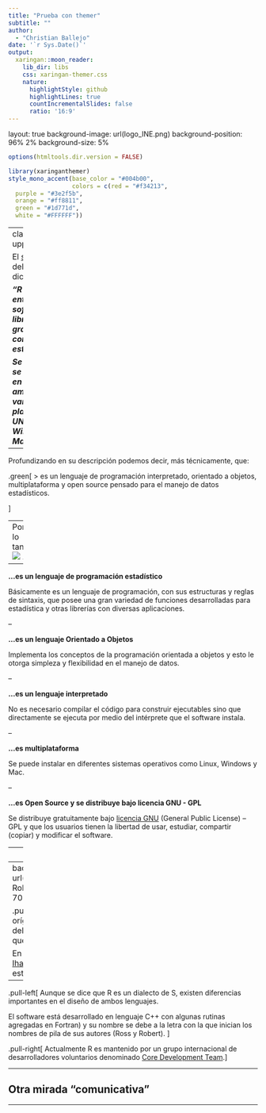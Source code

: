 ```yaml
---
title: "Prueba con themer"
subtitle: ""  
author: 
  - "Christian Ballejo"
date: '`r Sys.Date()`'
output:
  xaringan::moon_reader:
    lib_dir: libs
    css: xaringan-themer.css
    nature:
      highlightStyle: github
      highlightLines: true
      countIncrementalSlides: false
      ratio: '16:9'
---
```

layout: true
background-image: url(logo_INE.png)
background-position: 96% 2%
background-size: 5%

```r
options(htmltools.dir.version = FALSE)
```

```r
library(xaringanthemer)
style_mono_accent(base_color = "#004b00", 
                  colors = c(red = "#f34213",
  purple = "#3e2f5b",
  orange = "#ff8811",
  green = "#1d771d",
  white = "#FFFFFF"))
```


---
class: left, upper



El [sitio oficial](https://www.r-project.org/) del lenguaje dice que:


_**“R es un entorno de software libre para gráficos y computación estadística.**_ 

_**Se compila y se ejecuta en una amplia variedad de plataformas UNIX, Windows y MacOS.”**_

--


Profundizando en su descripción podemos decir, más técnicamente, que:

.green[
> es un lenguaje de programación interpretado, orientado a objetos, multiplataforma y open source pensado para el manejo de datos estadísticos.

]


---
Por lo tanto ![](libs/images/logoR.png) ... 

--


**...es un lenguaje de programación estadístico**


Básicamente es un lenguaje de programación, con sus estructuras y reglas
de sintaxis, que posee una gran variedad de funciones desarrolladas para
estadística y otras librerías con diversas aplicaciones.

--

**...es un lenguaje Orientado a Objetos**


Implementa los conceptos de la programación orientada a objetos y esto
le otorga simpleza y flexibilidad en el manejo de datos. 

--


**...es un lenguaje interpretado**

No es necesario compilar el código para construir
ejecutables sino que directamente se ejecuta por medio del intérprete
que el software instala.

--

**...es multiplataforma**


Se puede instalar en diferentes sistemas operativos como Linux, Windows
y Mac. 

--


**...es Open Source y se distribuye bajo licencia GNU - GPL**

Se distribuye gratuitamente bajo [licencia GNU](https://es.wikipedia.org/wiki/GNU_General_Public_License) (General Public License) -- GPL y que los usuarios tienen la libertad de usar, estudiar, compartir (copiar) y modificar el software.

---
class: center, middle, inverse


# Historia



---
background-image: url("libs/images/Ross_ihaka.jpg"), url(https://upload.wikimedia.org/wikipedia/commons/thumb/c/c6/Rober_Gentleman.png/220px-Rober_Gentleman.png)
background-size: 180px, 180px
background-position: 75% 20%, 75% 70%

.pull-left[
R es un lenguaje que fue desarrollado a partir del [***lenguaje
S***](https://en.wikipedia.org/wiki/S_(programming_language)) que a su
vez tiene sus orígenes en [Bell
Labs](https://en.wikipedia.org/wiki/Bell_Labs) de la **AT&T** (actualmente
Lucent Technologies) de mediados de la década del '70. Posteriormente, S
fue vendido y dio origen a una versión propietaria denominada S-Plus que
es comercializada por Insighful Corporation.

En 1995 dos profesores de estadística de la *Universidad de Auckland*, en
Nueva Zelanda ([Ross Ihaka](https://en.wikipedia.org/wiki/Ross_Ihaka) y
[Robert
Gentleman](https://en.wikipedia.org/wiki/Robert_Gentleman_(statistician)),
iniciaron el **"Proyecto R"**, con la intención de desarrollar un programa
estadístico inspirado en el lenguaje S pero de dominio público.
]


---

.pull-left[
Aunque se dice que R es un dialecto de S, existen diferencias
importantes en el diseño de ambos lenguajes.


El software está desarrollado en lenguaje C++ con algunas rutinas
agregadas en Fortran) y su nombre se debe a la letra con la que inician
los nombres de pila de sus autores (Ross y Robert).
]


.pull-right[
Actualmente R es mantenido por un grupo internacional de desarrolladores
voluntarios denominado [Core Development
Team](https://www.r-project.org/contributors.html).
]

---

## Otra mirada "comunicativa"

---